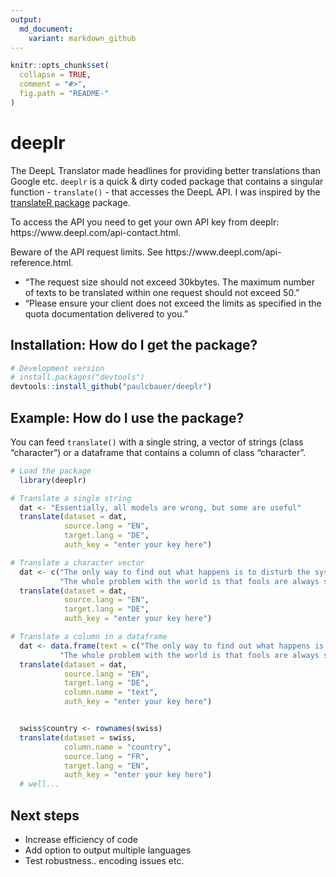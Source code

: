 ```yaml
---
output:
  md_document:
    variant: markdown_github
---
```


<!-- README.md is generated from README.Rmd. Please edit that file -->

```r
knitr::opts_chunk$set(
  collapse = TRUE,
  comment = "#>",
  fig.path = "README-"
)
```

# deeplr

The DeepL Translator made headlines for providing better translations than Google etc. ```deeplr``` is a quick & dirty coded package that contains a singular function - ```translate()``` - that accesses the DeepL API. I was inspired by the [translateR package](https://github.com/ChristopherLucas/translateR) package.

To access the API you need to get your own API key from deeplr: https://www.deepl.com/api-contact.html.

Beware of the API request limits. See https://www.deepl.com/api-reference.html.

* "The request size should not exceed 30kbytes. The maximum number of texts to be translated within one request should not exceed 50."
* "Please ensure your client does not exceed the limits as specified in the quota documentation delivered to you." 

## Installation: How do I get the package?

```r
# Development version
# install.packages("devtools")
devtools::install_github("paulcbauer/deeplr")
```

## Example: How do I use the package?

You can feed ```translate()``` with a single string, a vector of strings (class "character") or a dataframe that contains a column of class "character". 

```r
# Load the package
  library(deeplr)

# Translate a single string
  dat <- "Essentially, all models are wrong, but some are useful"
  translate(dataset = dat,
            source.lang = "EN",
            target.lang = "DE",
            auth_key = "enter your key here")

# Translate a character vector
  dat <- c("The only way to find out what happens is to disturb the system",
           "The whole problem with the world is that fools are always so certain of themselves")
  translate(dataset = dat,
            source.lang = "EN",
            target.lang = "DE",
            auth_key = "enter your key here")

# Translate a column in a dataframe
  dat <- data.frame(text = c("The only way to find out what happens is to disturb the system",
           "The whole problem with the world is that fools are always so certain of themselves"))
  translate(dataset = dat,
            source.lang = "EN",
            target.lang = "DE",
            column.name = "text",
            auth_key = "enter your key here")


  swiss$country <- rownames(swiss)
  translate(dataset = swiss, 
            column.name = "country", 
            source.lang = "FR", 
            target.lang = "EN",
            auth_key = "enter your key here")
  # well...
```


## Next steps
* Increase efficiency of code
* Add option to output multiple languages
* Test robustness.. encoding issues etc.
